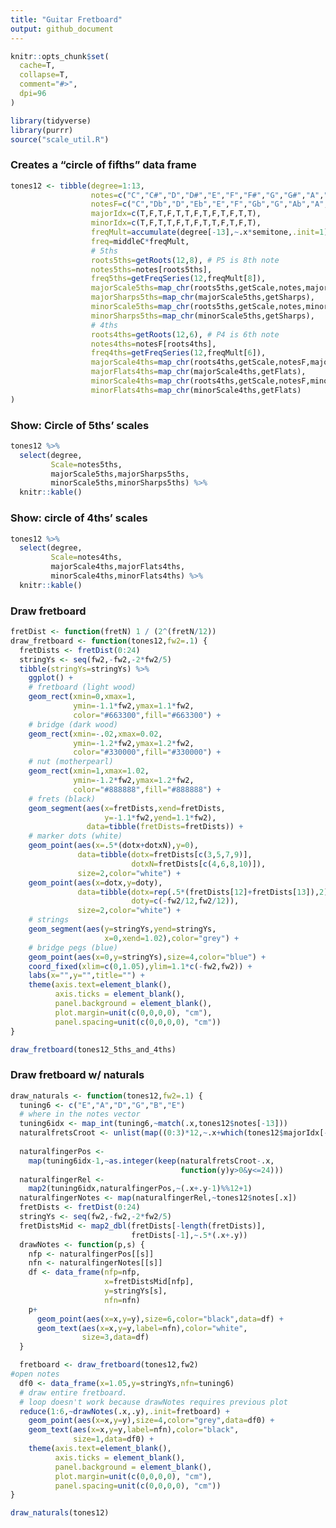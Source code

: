 ```yaml
---
title: "Guitar Fretboard"
output: github_document
---
```


```r
knitr::opts_chunk$set(
  cache=T,
  collapse=T,
  comment="#>",
  dpi=96
)
```

```r
library(tidyverse)
library(purrr)
source("scale_util.R")
```

### Creates a "circle of fifths" data frame

```r
tones12 <- tibble(degree=1:13,
                  notes=c("C","C#","D","D#","E","F","F#","G","G#","A","A#","B","C2"),
                  notesF=c("C","Db","D","Eb","E","F","Gb","G","Ab","A","Bb","B","C2"),
                  majorIdx=c(T,F,T,F,T,T,F,T,F,T,F,T,T),
                  minorIdx=c(T,F,T,T,F,T,F,T,T,F,T,F,T),
                  freqMult=accumulate(degree[-13],~.x*semitone,.init=1),
                  freq=middleC*freqMult,
                  # 5ths
                  roots5ths=getRoots(12,8), # P5 is 8th note
                  notes5ths=notes[roots5ths],
                  freq5ths=getFreqSeries(12,freqMult[8]),
                  majorScale5ths=map_chr(roots5ths,getScale,notes,majorIdx),
                  majorSharps5ths=map_chr(majorScale5ths,getSharps),
                  minorScale5ths=map_chr(roots5ths,getScale,notes,minorIdx),   
                  minorSharps5ths=map_chr(minorScale5ths,getSharps),
                  # 4ths
                  roots4ths=getRoots(12,6), # P4 is 6th note
                  notes4ths=notesF[roots4ths],
                  freq4ths=getFreqSeries(12,freqMult[6]),
                  majorScale4ths=map_chr(roots4ths,getScale,notesF,majorIdx),
                  majorFlats4ths=map_chr(majorScale4ths,getFlats),
                  minorScale4ths=map_chr(roots4ths,getScale,notesF,minorIdx),
                  minorFlats4ths=map_chr(minorScale4ths,getFlats)
)
```

### Show: Circle of 5ths' scales

```r
tones12 %>%
  select(degree,
         Scale=notes5ths,
         majorScale5ths,majorSharps5ths,
         minorScale5ths,minorSharps5ths) %>%
  knitr::kable()
```

### Show: circle of 4ths' scales

```r
tones12 %>%
  select(degree,
         Scale=notes4ths,
         majorScale4ths,majorFlats4ths,
         minorScale4ths,minorFlats4ths) %>%
  knitr::kable()
```

### Draw fretboard

```r
fretDist <- function(fretN) 1 / (2^(fretN/12))
draw_fretboard <- function(tones12,fw2=.1) {
  fretDists <- fretDist(0:24)
  stringYs <- seq(fw2,-fw2,-2*fw2/5)
  tibble(stringYs=stringYs) %>%
    ggplot() +
    # fretboard (light wood)
    geom_rect(xmin=0,xmax=1,
              ymin=-1.1*fw2,ymax=1.1*fw2,
              color="#663300",fill="#663300") +
    # bridge (dark wood)
    geom_rect(xmin=-.02,xmax=0.02,
              ymin=-1.2*fw2,ymax=1.2*fw2,
              color="#330000",fill="#330000") +
    # nut (motherpearl)
    geom_rect(xmin=1,xmax=1.02,
              ymin=-1.2*fw2,ymax=1.2*fw2,
              color="#888888",fill="#888888") +
    # frets (black)
    geom_segment(aes(x=fretDists,xend=fretDists,
                     y=-1.1*fw2,yend=1.1*fw2),
                 data=tibble(fretDists=fretDists)) +
    # marker dots (white)
    geom_point(aes(x=.5*(dotx+dotxN),y=0),
               data=tibble(dotx=fretDists[c(3,5,7,9)],
                           dotxN=fretDists[c(4,6,8,10)]),
               size=2,color="white") +
    geom_point(aes(x=dotx,y=doty),
               data=tibble(dotx=rep(.5*(fretDists[12]+fretDists[13]),2),
                           doty=c(-fw2/12,fw2/12)),
               size=2,color="white") +
    # strings
    geom_segment(aes(y=stringYs,yend=stringYs,
                     x=0,xend=1.02),color="grey") +
    # bridge pegs (blue)
    geom_point(aes(x=0,y=stringYs),size=4,color="blue") +
    coord_fixed(xlim=c(0,1.05),ylim=1.1*c(-fw2,fw2)) +
    labs(x="",y="",title="") +
    theme(axis.text=element_blank(),
          axis.ticks = element_blank(),
          panel.background = element_blank(),
          plot.margin=unit(c(0,0,0,0), "cm"),
          panel.spacing=unit(c(0,0,0,0), "cm"))
}

draw_fretboard(tones12_5ths_and_4ths)
```

### Draw fretboard w/ naturals

```r
draw_naturals <- function(tones12,fw2=.1) {
  tuning6 <- c("E","A","D","G","B","E")
  # where in the notes vector
  tuning6idx <- map_int(tuning6,~match(.x,tones12$notes[-13]))
  naturalfretsCroot <- unlist(map((0:3)*12,~.x+which(tones12$majorIdx[-13])))-1
  
  naturalfingerPos <-
    map(tuning6idx-1,~as.integer(keep(naturalfretsCroot-.x,
                                      function(y)y>0&y<=24)))
  naturalfingerRel <-
    map2(tuning6idx,naturalfingerPos,~(.x+.y-1)%%12+1)
  naturalfingerNotes <- map(naturalfingerRel,~tones12$notes[.x])
  fretDists <- fretDist(0:24)
  stringYs <- seq(fw2,-fw2,-2*fw2/5)
  fretDistsMid <- map2_dbl(fretDists[-length(fretDists)],
                           fretDists[-1],~.5*(.x+.y))
  drawNotes <- function(p,s) {
    nfp <- naturalfingerPos[[s]]
    nfn <- naturalfingerNotes[[s]]
    df <- data_frame(nfp=nfp,
                     x=fretDistsMid[nfp],
                     y=stringYs[s],
                     nfn=nfn)
    p+
      geom_point(aes(x=x,y=y),size=6,color="black",data=df) +
      geom_text(aes(x=x,y=y,label=nfn),color="white",
                size=3,data=df)
  }

  fretboard <- draw_fretboard(tones12,fw2)
#open notes
  df0 <- data_frame(x=1.05,y=stringYs,nfn=tuning6)
  # draw entire fretboard.
  # loop doesn't work because drawNotes requires previous plot
  reduce(1:6,~drawNotes(.x,.y),.init=fretboard) +
    geom_point(aes(x=x,y=y),size=4,color="grey",data=df0) +
    geom_text(aes(x=x,y=y,label=nfn),color="black",
              size=1,data=df0) +
    theme(axis.text=element_blank(),
          axis.ticks = element_blank(),
          panel.background = element_blank(),
          plot.margin=unit(c(0,0,0,0), "cm"),
          panel.spacing=unit(c(0,0,0,0), "cm"))
}
```

```r
draw_naturals(tones12)
```